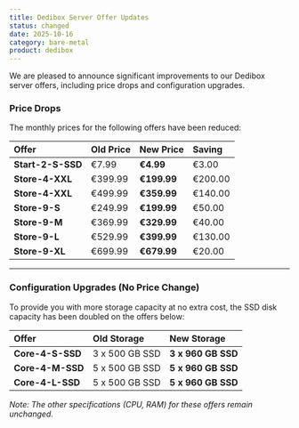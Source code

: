 ```yaml
---
title: Dedibox Server Offer Updates
status: changed
date: 2025-10-16
category: bare-metal
product: dedibox
---
```


We are pleased to announce significant improvements to our Dedibox server offers, including price drops and configuration upgrades.

### Price Drops

The monthly prices for the following offers have been reduced:

| Offer | Old Price | New Price | Saving |
| :--- | :--- | :--- | :--- |
| **Start-2-S-SSD** | €7.99 | **€4.99** | €3.00 |
| **Store-4-XXL** | €399.99 | **€199.99** | €200.00 |
| **Store-4-XXL** | €499.99 | **€359.99** | €140.00 |
| **Store-9-S** | €249.99 | **€199.99** | €50.00 |
| **Store-9-M** | €369.99 | **€329.99** | €40.00 |
| **Store-9-L** | €529.99 | **€399.99** | €130.00 |
| **Store-9-XL** | €699.99 | **€679.99** | €20.00 |

***

### Configuration Upgrades (No Price Change)

To provide you with more storage capacity at no extra cost, the SSD disk capacity has been doubled on the offers below:

| Offer | Old Storage | New Storage |
| :--- | :--- | :--- |
| **Core-4-S-SSD** | 3 x 500 GB SSD | **3 x 960 GB SSD** |
| **Core-4-M-SSD** | 5 x 500 GB SSD | **5 x 960 GB SSD** |
| **Core-4-L-SSD** | 5 x 500 GB SSD | **5 x 960 GB SSD** |

*Note: The other specifications (CPU, RAM) for these offers remain unchanged.*

